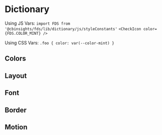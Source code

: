 
<Meta title="FDS|1 - Dictionary" />

# Dictionary

Using JS Vars: 
`import FDS from '@cbinsights/fds/lib/dictionary/js/styleConstants'`
`<CheckIcon color={FDS.COLOR_MINT} />`

Using CSS Vars:
`.foo { color: var(--color-mint) }`

## Colors

<Story name="Colors">
  <ColorSwatchWrapper>
      <ColorSwatch hex="404040" cssVar="var(--color-charcoal)" jsVar="COLOR_CHARCOAL" />
      <ColorSwatch hex="757575" cssVar="var(--color-slate)" jsVar="COLOR_SLATE" />
      <ColorSwatch hex="a2a0a0" cssVar="var(--color-gray)" jsVar="COLOR_GRAY" />
      <ColorSwatch hex="c2bfbf" cssVar="var(--color-silver)" jsVar="COLOR_SILVER" />
      <ColorSwatch hex="d6d4d4" cssVar="var(--color-timberwolf)" jsVar="COLOR_TIMBERWOLF" />
      <ColorSwatch hex="f2f2f2" cssVar="var(--color-lightGray)" jsVar="COLOR_LIGHT_GRAY" />
      <ColorSwatch hex="ffffff" cssVar="var(--color-white)" jsVar="COLOR_WHITE" />
      <ColorSwatch hex="003366" cssVar="var(--color-navy)" jsVar="COLOR_NAVY" />
      <ColorSwatch hex="006699" cssVar="var(--color-blue)" jsVar="COLOR_BLUE" />
      <ColorSwatch hex="4cabce" cssVar="var(--color-aqua)" jsVar="COLOR_AQUA" />
      <ColorSwatch hex="bbdbe5" cssVar="var(--color-sky)" jsVar="COLOR_SKY" />
      <ColorSwatch hex="f1f5f7" cssVar="var(--color-haze)" jsVar="COLOR_HAZE" />
      <ColorSwatch hex="e5323e" cssVar="var(--color-red)" jsVar="COLOR_RED" />
      <ColorSwatch hex="ff6633" cssVar="var(--color-orange)" jsVar="COLOR_ORANGE" />
      <ColorSwatch hex="f9a862" cssVar="var(--color-sienna)" jsVar="COLOR_SIENNA" />
      <ColorSwatch hex="fcc89a" cssVar="var(--color-sand)" jsVar="COLOR_SAND" />
      <ColorSwatch hex="00986b" cssVar="var(--color-green)" jsVar="COLOR_GREEN" />
      <ColorSwatch hex="70c390" cssVar="var(--color-mint)" jsVar="COLOR_MINT" />
      <ColorSwatch hex="a02385" cssVar="var(--color-purple)" jsVar="COLOR_PURPLE" />
      <ColorSwatch hex="d772ad" cssVar="var(--color-violet)" jsVar="COLOR_VIOLET" />
  </ColorSwatchWrapper>
</Story>

## Layout

<Story name="Layout">
  <DictionaryTableLayout
    data={[
        {
          cssVar: 'var(--media-xs)',
          jsVar: 'MEDIA_XS',
          value: "18px",
        },
        {
          cssVar: 'var(--media-s)',
          jsVar: 'MEDIA_S',
          value: "24px",
        },
        {
          cssVar: 'var(--media-m)',
          jsVar: 'MEDIA_M',
          value: "34px",
        },
        {
          cssVar: 'var(--media-l)',
          jsVar: 'MEDIA_L',
          value: "50px",
        },
        {
          cssVar: 'var(--media-xl)',
          jsVar: 'MEDIA_XL',
          value: "72px",
        },
        {
          cssVar: 'var(--space-double)',
          jsVar: 'SPACE_DOUBLE',
          value: "32px",
        },
        {
          cssVar: 'var(--space-default)',
          jsVar: 'SPACE_DEFAULT',
          value: "16px",
        },
        {
          cssVar: 'var(--space-half)',
          jsVar: 'SPACE_HALF',
          value: "8px",
        },
        {
          cssVar: 'var(--zindex-navigation)',
          jsVar: 'ZINDEX_NAVIGATION',
          value: "10",
        },
        {
          cssVar: 'var(--zindex-popover)',
          jsVar: 'ZINDEX_POPOVER',
          value: "20",
        },
        {
          cssVar: 'var(--zindex-shim)',
          jsVar: 'ZINDEX_SHIM',
          value: "30",
        },
        {
          cssVar: 'var(--zindex-modal)',
          jsVar: 'ZINDEX_MODAL',
          value: "40",
        },
        {
          cssVar: 'var(--zindex-crazy)',
          jsVar: 'ZINDEX_CRAZY',
          value: "50",
        },
    ]} 
  />
</Story>


## Font

<Story name="Font">
  <DictionaryTableLayout
    data={[
        {
          cssVar: 'var(--font-color-link)',
          jsVar: 'FONT_COLOR_LINK',
          value: "#006699",
        },
        {
          cssVar: 'var(--font-color-linkInverted)',
          jsVar: 'FONT_COLOR_LINK_INVERTED',
          value: "#4cabce",
        },
        {
          cssVar: 'var(--font-color-heading)',
          jsVar: 'FONT_COLOR_HEADING',
          value: "#404040",
        },
        {
          cssVar: 'var(--font-color-primary)',
          jsVar: 'FONT_COLOR_PRIMARY',
          value: "rgba(64, 64, 64, 0.87)",
        },
        {
          cssVar: 'var(--font-color-secondary)',
          jsVar: 'FONT_COLOR_SECONDARY',
          value: "rgba(64, 64, 64, 0.60)",
        },
        {
          cssVar: 'var(--font-color-hint)',
          jsVar: 'FONT_COLOR_HINT',
          value: "rgba(64, 64, 64, 0.38)",
        },
        {
          cssVar: 'var(--font-color-headingInverted)',
          jsVar: 'FONT_COLOR_HEADING_INVERTED',
          value: "#ffffff",
        },
        {
          cssVar: 'var(--font-color-primaryInverted)',
          jsVar: 'FONT_COLOR_PRIMARY_INVERTED',
          value: "rgba(255, 255, 255, 0.87)",
        },
        {
          cssVar: 'var(--font-color-secondaryInverted)',
          jsVar: 'FONT_COLOR_SECONDARY_INVERTED',
          value: "rgba(255, 255, 255, 0.60)",
        },
        {
          cssVar: 'var(--font-color-hintInverted)',
          jsVar: 'FONT_COLOR_HINT_INVERTED',
          value: "rgba(255, 255, 255, 0.38)",
        },
        {
          cssVar: 'var(--font-color-error)',
          jsVar: 'FONT_COLOR_ERROR',
          value: "#e5323e",
        },
        {
          cssVar: 'var(--font-color-success)',
          jsVar: 'FONT_COLOR_SUCCESS',
          value: "#00986b",
        },
        {
          cssVar: 'var(--font-color-errorInverted)',
          jsVar: 'FONT_COLOR_ERROR_INVERTED',
          value: "#e5323e",
        },
        {
          cssVar: 'var(--font-color-successInverted)',
          jsVar: 'FONT_COLOR_SUCCESS_INVERTED',
          value: "#70c390",
        },
        {
          cssVar: 'var(--font-family-condensed)',
          jsVar: 'FONT_FAMILY_CONDENSED',
          value: "'Roboto Condensed', 'Helvetica Neue', Helvetica, 'Segoe UI', Arial, sans-serif",
        },
        {
          cssVar: 'var(--font-family-default)',
          jsVar: 'FONT_FAMILY_DEFAULT',
          value: "Roboto, 'Helvetica Neue', Helvetica, 'Segoe UI', Arial, sans-serif",
        },
        {
          cssVar: 'var(--font-family-mono)',
          jsVar: 'FONT_FAMILY_MONO',
          value: "Monaco, Consolas, monospace",
        },
        {
          cssVar: 'var(--font-lineHeight-bigText)',
          jsVar: 'FONT_LINE_HEIGHT_BIG_TEXT',
          value: "1.2",
        },
        {
          cssVar: 'var(--font-lineHeight-default)',
          jsVar: 'FONT_LINE_HEIGHT_DEFAULT',
          value: "1.5",
        },
        {
          cssVar: 'var(--font-lineHeight-smallText)',
          jsVar: 'FONT_LINE_HEIGHT_SMALL_TEXT',
          value: "1.8",
        },
        {
          cssVar: 'var(--font-size-xs)',
          jsVar: 'FONT_SIZE_XS',
          value: "10px",
        },
        {
          cssVar: 'var(--font-size-s)',
          jsVar: 'FONT_SIZE_S',
          value: "12px",
        },
        {
          cssVar: 'var(--font-size-m)',
          jsVar: 'FONT_SIZE_M',
          value: "14px",
        },
        {
          cssVar: 'var(--font-size-default)',
          jsVar: 'FONT_SIZE_DEFAULT',
          value: "14px",
        },
        {
          cssVar: 'var(--font-size-l)',
          jsVar: 'FONT_SIZE_L',
          value: "16px",
        },
        {
          cssVar: 'var(--font-size-xl)',
          jsVar: 'FONT_SIZE_XL',
          value: "20px",
        },
        {
          cssVar: 'var(--font-size-2xl)',
          jsVar: 'FONT_SIZE_2XL',
          value: "24px",
        },
        {
          cssVar: 'var(--font-size-3xl)',
          jsVar: 'FONT_SIZE_3XL',
          value: "32px",
        },
        {
          cssVar: 'var(--font-size-4xl)',
          jsVar: 'FONT_SIZE_4XL',
          value: "38px",
        },
        {
          cssVar: 'var(--font-weight-default)',
          jsVar: 'FONT_WEIGHT_DEFAULT',
          value: "400",
        },
        {
          cssVar: 'var(--font-weight-medium)',
          jsVar: 'FONT_WEIGHT_MEDIUM',
          value: "500",
        },
        {
          cssVar: 'var(--font-weight-bold)',
          jsVar: 'FONT_WEIGHT_BOLD',
          value: "700",
        },
    ]} 
  />
</Story>

## Border

<Story name="Border">
  <DictionaryTableLayout
    data={[
        {
          cssVar: 'var(--border-color-input)',
          jsVar: 'BORDER_COLOR_INPUT',
          value: "rgba(64, 64, 64, 0.24)",
        },
        {
          cssVar: 'var(--border-color-focusRing)',
          jsVar: 'BORDER_COLOR_FOCUS_RING',
          value: "rgba(76, 171, 206, 0.6)",
        },
        {
          cssVar: 'var(--border-radius-default)',
          jsVar: 'BORDER_RADIUS_DEFAULT',
          value: "4px",
        },
    ]} 
  />
</Story>

## Motion

<Story name="Motion">
  <DictionaryTableLayout
    data={[
        {
          cssVar: 'var(--motion-easing-default)',
          jsVar: 'MOTION_EASING_DEFAULT',
          value: "cubic-bezier(0.4, 0, 0.2, 1)",
        },
        {
          cssVar: 'var(--motion-easing-decelerate)',
          jsVar: 'MOTION_EASING_DECELERATE',
          value: "cubic-bezier(0, 0, 0.2, 1)",
        },
        {
          cssVar: 'var(--motion-easing-accelerate)',
          jsVar: 'MOTION_EASING_ACCELERATE',
          value: "cubic-bezier(0.4, 0, 1, 1)",
        },
    ]} 
  />
</Story>
